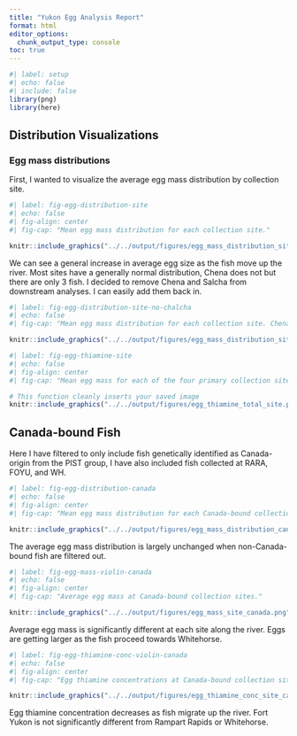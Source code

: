 ```yaml
---
title: "Yukon Egg Analysis Report"
format: html
editor_options: 
  chunk_output_type: console
toc: true
---
```


```r
#| label: setup
#| echo: false
#| include: false
library(png)
library(here)
```

## Distribution Visualizations

### Egg mass distributions

First, I wanted to visualize the average egg mass distribution by collection
site.

```r
#| label: fig-egg-distribution-site
#| echo: false
#| fig-align: center
#| fig-cap: "Mean egg mass distribution for each collection site."

knitr::include_graphics("../../output/figures/egg_mass_distribution_site.png")
```

We can see a general increase in average egg size as the fish move up the river.
Most sites have a generally normal distribution, Chena does not but there are
only 3 fish. I decided to remove Chena and Salcha from downstream analyses. I 
can easily add them back in.

```r
#| label: fig-egg-distribution-site-no-chalcha
#| echo: false
#| fig-cap: "Mean egg mass distribution for each collection site. Chena and Salcha are removed."

knitr::include_graphics("../../output/figures/egg_mass_distribution_site_nochalcha.png")

```

```r
#| label: fig-egg-thiamine-site
#| echo: false
#| fig-align: center
#| fig-cap: "Mean egg mass for each of the four primary collection sites. WH (Whitehorse) shows the highest mean egg mass."

# This function cleanly inserts your saved image
knitr::include_graphics("../../output/figures/egg_thiamine_total_site.png")
```


## Canada-bound Fish 

Here I have filtered to only include fish genetically identified as Canada-origin
from the PIST group, I have also included fish collected at RARA, FOYU, and WH.

```r
#| label: fig-egg-distribution-canada
#| echo: false
#| fig-align: center
#| fig-cap: "Mean egg mass distribution for each Canada-bound collection site."

knitr::include_graphics("../../output/figures/egg_mass_distribution_canada.png")
```

The average egg mass distribution is largely unchanged when non-Canada-bound
fish are filtered out.

```r
#| label: fig-egg-mass-violin-canada
#| echo: false
#| fig-align: center
#| fig-cap: "Average egg mass at Canada-bound collection sites."

knitr::include_graphics("../../output/figures/egg_mass_site_canada.png")

```

Average egg mass is significantly different at each site along the river. Eggs
are getting larger as the fish proceed towards Whitehorse.

```r
#| label: fig-egg-thiamine-conc-violin-canada
#| echo: false
#| fig-align: center
#| fig-cap: "Egg thiamine concentrations at Canada-bound collection sites."

knitr::include_graphics("../../output/figures/egg_thiamine_conc_site_canada.png")

```

Egg thiamine concentration decreases as fish migrate up the river. Fort Yukon is
not significantly different from Rampart Rapids or Whitehorse.